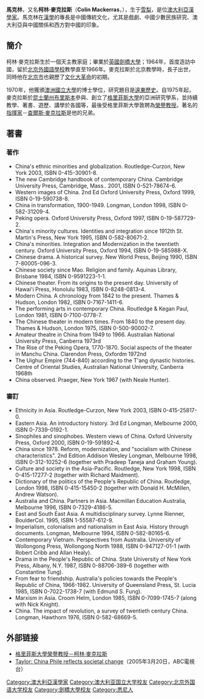 {{For|鐵路模型公司|Märklin}}
'''馬克林'''，又名'''柯林·麥克拉斯'''（'''Colin Mackerras'''，{{bd|1939年||catIdx=Mackerras}}），生于[[悉尼|雪梨]]，是位[[澳大利亞|澳大利亞]][[漢學家|漢學家]]。馬克林在[[漢學|漢學]]的專長是中國傳統文化，尤其是戲劇、中國少數民族研究、澳大利亞與中國關係和西方對中國的印象。 

== 簡介 ==
柯林·麥克拉斯生於一個天主教家庭；畢業於[[英國|英國]][[劍橋大學|劍橋大學]]；1964年，首度造訪中國，留於[[北京外國語大學|北京外國語學校]]教學直至1966年。麥克拉斯於北京教學時，長子出世，同時他在[[北京市|北京市]]也親歷了[[文化大革命|文化大革命]]的初期。

1970年，他獲頒[[澳洲國立大學|澳洲國立大學]]的博士學位，研究題目是[[遠東|遠東]][[歷史|歷史]]。自1975年起，麥克拉斯於[[昆士蘭州|昆士蘭州]][[布里斯本|布里斯本]]參與、創立了[[格里菲斯大學|格里菲斯大學]]的亞洲研究學系，並持續教學、著書、遊歷、講學於各國等，最後受格里菲斯大學敦聘為[[榮譽教授|榮譽教授]]。著名的[[指揮家|指揮家]]－[[查爾斯·麥克拉斯|查爾斯·麥克拉斯]]是他的兄弟。

== 著書 ==
=== 著作 ===
* China's ethnic minorities and globalization. Routledge-Curzon, New York 2003, ISBN 0-415-30901-8.
* The new Cambridge handbook of contemporary China. Cambridge University Press, Cambridge, Mass.. 2001, ISBN 0-521-78674-6.
* Western images of China. 2nd Ed Oxford University Press, Oxford 1999, ISBN 0-19-590738-8.
* China in transformation, 1900-1949. Longman, London 1998, ISBN 0-582-31209-4.
* Peking opera. Oxford University Press, Oxford 1997, ISBN 0-19-587729-2.
* China's minority cultures. Identities and integration since 1912th St. Martin's Press, New York 1995, ISBN 0-582-80671-2.
* China's minorities. Integration and Modernization in the twentieth century. Oxford University Press, Oxford 1994, ISBN 0-19-585988-X.
* Chinese drama. A historical survey. New World Press, Beijing 1990, ISBN 7-80005-096-3.
* Chinese society since Mao. Religion and family. Aquinas Library, Brisbane 1984, ISBN 0-9591223-1-1.
* Chinese theater. From its origins to the present day. University of Hawai'i Press, Honolulu 1983, ISBN 0-8248-0813-4.
* Modern China. A chronology from 1842 to the present. Thames & Hudson, London 1982, ISBN 0-7167-1411-6.
* The performing arts in contemporary China. Routledge & Kegan Paul, London 1981, ISBN 0-7100-0778-7.
* The Chinese theater in modern times. From 1840 to the present day. Thames & Hudson, London 1975, ISBN 0-500-90002-7.
* Amateur theatre in China from 1949 to 1966. Australian National University Press, Canberra 1973rd
* The Rise of the Peking Opera, 1770-1870. Social aspects of the theater in Manchu China. Clarendon Press, Oxfordm 1972nd
* The Uighur Empire (744-840) according to the T'ang dynastic histories. Centre of Oriental Studies, Australian National University, Canberra 1968th
* China observed. Praeger, New York 1967 (with Neale Hunter).
=== 審訂 ===
* Ethnicity in Asia. Routledge-Curzon, New York 2003, ISBN 0-415-25817-0.
* Eastern Asia. An introductory history. 3rd Ed Longman, Melbourne 2000, ISBN 0-7339-0192-1.
* Sinophiles and sinophobes. Western views of China. Oxford University Press, Oxford 2000, ISBN 0-19-591892-4.
* China since 1978. Reform, modernization, and "socialism with Chinese characteristics". 2nd Edition Addison Wesley Longman, Melbourne 1998, ISBN 0-312-10252-6 (together with Pradeep Taneja and Graham Young).
* Culture and society in the Asia-Pacific. Routledge, New York 1998, ISBN 0-415-17277-2 (together with Richard Maidment).
* Dictionary of the politics of the People's Republic of China. Routledge, London 1998, ISBN 0-415-15450-2 (together with Donald H. McMillen, Andrew Watson).
* Australia and China. Partners in Asia. Macmillan Education Australia, Melbourne 1996, ISBN 0-7329-4186-5.
* East and South East Asia. A multidisciplinary survey. Lynne Rienner, BoulderCol. 1995, ISBN 1-55587-612-9.
* Imperialism, colonialism and nationalism in East Asia. History through documents. Longman, Melbourne 1994, ISBN 0-582-80165-6.
* Contemporary Vietnam. Perspectives from Australia. University of Wollongong Press, Wollongong North 1988, ISBN 0-947127-01-1 (with Robert Cribb and Allan Healy).
* Drama in the People's Republic of China. State University of New York Press, Albany, N.Y. 1987, ISBN 0-88706-389-6 (together with Constantine Tung).
* From fear to friendship. Australia's policies towards the People's Republic of China, 1966-1982. University of Queensland Press, St. Lucia 1985, ISBN 0-7022-1738-7 (with Edmund S. Fung).
* Marxism in Asia. Croom Helm, London 1985, ISBN 0-7099-1745-7 (along with Nick Knight).
* China. The impact of revolution, a survey of twentieth century China. Longman, Hawthorn 1976, ISBN 0-582-68669-5.

== 外部链接 ==
* [https://web.archive.org/web/20091007002946/http://www.griffith.edu.au/business/griffith-business-school/departments/department-international-business-asian-studies/staff/emeritus-professor-colin-mackerras 格里菲斯大學榮譽教授－柯林·麥克拉斯] 
* [http://www.abc.net.au/correspondents/content/2004/s1327267.htmJohn Taylor: China Phile reflects societal change]{{dead link|date=2018年5月 |bot=InternetArchiveBot |fix-attempted=yes }}（2005年3月20日，ABC電視台）

{{DEFAULTSORT:Mackerras, Colin}}
[[Category:澳大利亞漢學家|Category:澳大利亞漢學家]]
[[Category:澳大利亚国立大学校友|Category:澳大利亚国立大学校友]]
[[Category:北京外国语大学校友|Category:北京外国语大学校友]]
[[Category:劍橋大學校友|Category:劍橋大學校友]]
[[Category:悉尼人|Category:悉尼人]]